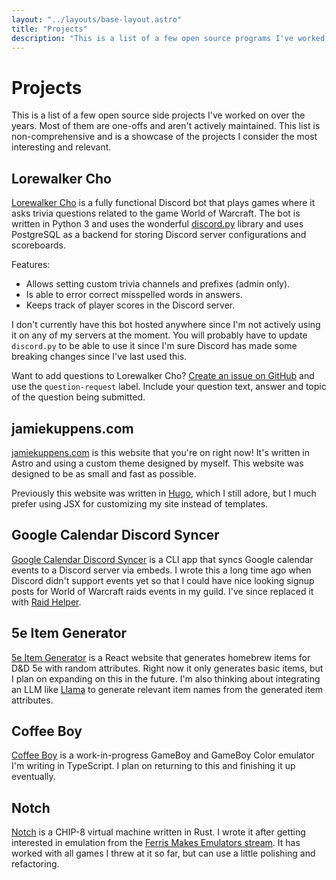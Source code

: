 ```yaml
---
layout: "../layouts/base-layout.astro"
title: "Projects"
description: "This is a list of a few open source programs I've worked on. Most of them are one-offs and aren't actively maintained."
---
```


# Projects

This is a list of a few open source side projects I've worked on over the years. Most of them are
one-offs and aren't actively maintained. This list is non-comprehensive and is a showcase of the
projects I consider the most interesting and relevant.

## Lorewalker Cho

[Lorewalker Cho](https://github.com/amdrel/lorewalker-cho) is a fully functional Discord bot that
plays games where it asks trivia questions related to the game World of Warcraft. The bot is written
in Python 3 and uses the wonderful [discord.py](https://discordpy.readthedocs.io/en/latest/) library
and uses PostgreSQL as a backend for storing Discord server configurations and scoreboards.

Features:

- Allows setting custom trivia channels and prefixes (admin only).
- Is able to error correct misspelled words in answers.
- Keeps track of player scores in the Discord server.

I don't currently have this bot hosted anywhere since I'm not actively using it on any of my servers
at the moment. You will probably have to update `discord.py` to be able to use it since I'm sure
Discord has made some breaking changes since I've last used this.

Want to add questions to Lorewalker Cho? [Create an issue on
GitHub](https://github.com/amdrel/lorewalker-cho/issues/new) and use the `question-request` label.
Include your question text, answer and topic of the question being submitted.

## jamiekuppens.com

[jamiekuppens.com](https://github.com/Amdrel/jamiekuppens.com) is this website that you're on right
now! It's written in Astro and using a custom theme designed by myself. This website was designed to
be as small and fast as possible.

Previously this website was written in [Hugo](https://gohugo.io/), which I still adore, but I much
prefer using JSX for customizing my site instead of templates.

## Google Calendar Discord Syncer

[Google Calendar Discord Syncer](https://github.com/Amdrel/gcal-discord-poster) is a CLI app that
syncs Google calendar events to a Discord server via embeds. I wrote this a long time ago when
Discord didn't support events yet so that I could have nice looking signup posts for World of
Warcraft raids events in my guild. I've since replaced it with [Raid
Helper](https://raid-helper.dev/).

## 5e Item Generator

[5e Item Generator](https://github.com/Amdrel/5e-item-generator) is a React website that generates
homebrew items for D&D 5e with random attributes. Right now it only generates basic items, but I
plan on expanding on this in the future. I'm also thinking about integrating an LLM like [Llama](https://www.llama.com/) to generate
relevant item names from the generated item attributes.

## Coffee Boy

[Coffee Boy](https://github.com/Amdrel/coffee-boy) is a work-in-progress GameBoy and GameBoy Color
emulator I'm writing in TypeScript. I plan on returning to this and finishing it up eventually.

## Notch

[Notch](https://github.com/amdrel/notch) is a CHIP-8 virtual machine written in Rust. I wrote it
after getting interested in emulation from the [Ferris Makes Emulators
stream](https://www.twitch.tv/ferrisstreamsstuff). It has worked with all games I threw at it so
far, but can use a little polishing and refactoring.
